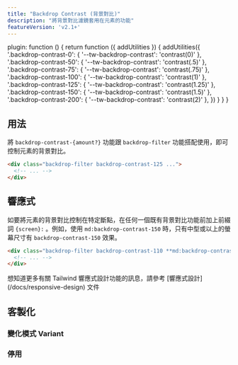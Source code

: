 ```yaml
---
title: "Backdrop Contrast (背景對比)"
description: "將背景對比濾鏡套用在元素的功能"
featureVersion: 'v2.1+'
---
```



  plugin: function () {
    return function ({ addUtilities }) {
      addUtilities({
        '.backdrop-contrast-0': { '--tw-backdrop-contrast': 'contrast(0)' },
        '.backdrop-contrast-50': { '--tw-backdrop-contrast': 'contrast(.5)' },
        '.backdrop-contrast-75': { '--tw-backdrop-contrast': 'contrast(.75)' },
        '.backdrop-contrast-100': { '--tw-backdrop-contrast': 'contrast(1)' },
        '.backdrop-contrast-125': { '--tw-backdrop-contrast': 'contrast(1.25)' },
        '.backdrop-contrast-150': { '--tw-backdrop-contrast': 'contrast(1.5)' },
        '.backdrop-contrast-200': { '--tw-backdrop-contrast': 'contrast(2)' },
      })
    }
  }
}

## 用法
<!-- Use the backdrop-contrast-{amount?} utilities alongside the backdrop-filter utility to control an element's backdrop contrast. -->
將 `backdrop-contrast-{amount?}` 功能跟 `backdrop-filter` 功能搭配使用，即可控制元素的背景對比。

```html
<div class="backdrop-filter backdrop-contrast-125 ...">
  <!-- ... -->
</div>
```

## 響應式
<!-- To control an element's backdrop contrast at a specific breakpoint, add a {screen}: prefix to any existing backdrop contrast utility. For example, use md:backdrop-contrast-150 to apply the backdrop-contrast-150 utility at only medium screen sizes and above. -->
如要將元素的背景對比控制在特定斷點，在任何一個既有背景對比功能前加上前綴詞 `{screen}:` 。例如，使用 `md:backdrop-contrast-150` 時，只有中型或以上的螢幕尺寸有 `backdrop-contrast-150` 效果。

```html
<div class="backdrop-filter backdrop-contrast-110 **md:backdrop-contrast-150** ...">
  <!-- ... -->
</div>
```

想知道更多有關 Tailwind 響應式設計功能的訊息，請參考 [響應式設計] (/docs/responsive-design) 文件

## 客製化

### 變化模式 Variant

<Variants plugin="backdropContrast" name="backdrop contrast" />

### 停用

<Disabling plugin="backdropContrast" name="backdrop contrast" />
